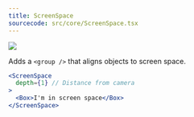 ```yaml
---
title: ScreenSpace
sourcecode: src/core/ScreenSpace.tsx
---
```


[![](https://img.shields.io/badge/-storybook-%23ff69b4)](https://drei.pmnd.rs/?path=/story/abstractions-screenspace--screen-space-story)

Adds a `<group />` that aligns objects to screen space.

```jsx
<ScreenSpace
  depth={1} // Distance from camera
>
  <Box>I'm in screen space</Box>
</ScreenSpace>
```

